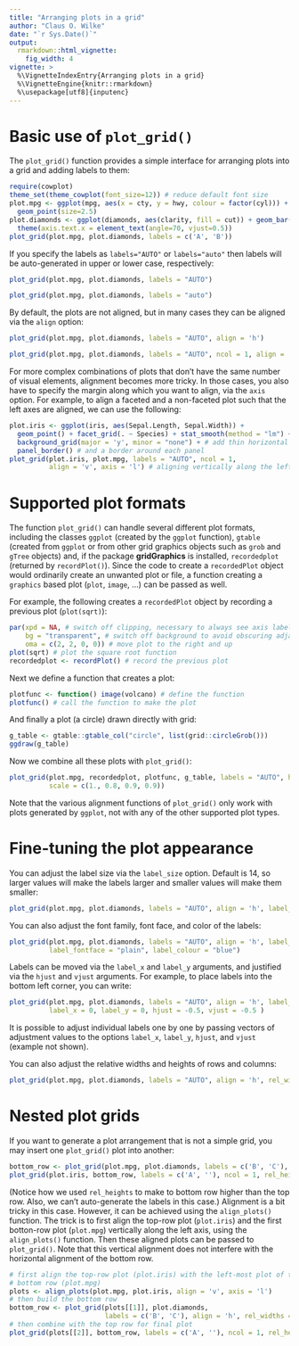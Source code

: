 ```yaml
---
title: "Arranging plots in a grid"
author: "Claus O. Wilke"
date: "`r Sys.Date()`"
output:
  rmarkdown::html_vignette:
    fig_width: 4
vignette: >
  %\VignetteIndexEntry{Arranging plots in a grid}
  %\VignetteEngine{knitr::rmarkdown}
  %\usepackage[utf8]{inputenc}
---
```


# Basic use of `plot_grid()`

The `plot_grid()` function provides a simple interface for arranging plots into a grid and adding labels to them:
```r
require(cowplot)
theme_set(theme_cowplot(font_size=12)) # reduce default font size
plot.mpg <- ggplot(mpg, aes(x = cty, y = hwy, colour = factor(cyl))) + 
  geom_point(size=2.5)
plot.diamonds <- ggplot(diamonds, aes(clarity, fill = cut)) + geom_bar() +
  theme(axis.text.x = element_text(angle=70, vjust=0.5))
plot_grid(plot.mpg, plot.diamonds, labels = c('A', 'B'))
```

If you specify the labels as `labels="AUTO"` or `labels="auto"` then labels will be auto-generated in upper or lower case, respectively:
```r
plot_grid(plot.mpg, plot.diamonds, labels = "AUTO")
```

```r
plot_grid(plot.mpg, plot.diamonds, labels = "auto")
```

By default, the plots are not aligned, but in many cases they can be aligned via the `align` option:
```r
plot_grid(plot.mpg, plot.diamonds, labels = "AUTO", align = 'h')
```

```r
plot_grid(plot.mpg, plot.diamonds, labels = "AUTO", ncol = 1, align = 'v')
```

For more complex combinations of plots that don't have the same number of visual elements, alignment becomes more tricky. In those cases, you also have to specify the margin along which you want to align, via the `axis` option. For example, to align a faceted and a non-faceted plot such that the left axes are aligned, we can use the following:
```r
plot.iris <- ggplot(iris, aes(Sepal.Length, Sepal.Width)) + 
  geom_point() + facet_grid(. ~ Species) + stat_smooth(method = "lm") +
  background_grid(major = 'y', minor = "none") + # add thin horizontal lines 
  panel_border() # and a border around each panel
plot_grid(plot.iris, plot.mpg, labels = "AUTO", ncol = 1, 
          align = 'v', axis = 'l') # aligning vertically along the left axis
```


# Supported plot formats

The function `plot_grid()` can handle several different plot formats, including the classes `ggplot` (created by the `ggplot` function), `gtable` (created from `ggplot` or from other grid graphics objects such as `grob` and `gTree` objects) and, if the package **gridGraphics** is installed, `recordedplot` (returned by `recordPlot()`).  Since the code to create a `recordedPlot` object would ordinarily create an unwanted plot or file, a function creating a `graphics` based plot (`plot`, `image`, ...) can be passed as well.

For example, the following creates a `recordedPlot` object by recording a previous plot (`plot(sqrt)`):
```r
par(xpd = NA, # switch off clipping, necessary to always see axis labels
    bg = "transparent", # switch off background to avoid obscuring adjacent plots
    oma = c(2, 2, 0, 0)) # move plot to the right and up
plot(sqrt) # plot the square root function
recordedplot <- recordPlot() # record the previous plot
```

Next we define a function that creates a plot:
```r
plotfunc <- function() image(volcano) # define the function
plotfunc() # call the function to make the plot
```

And finally a plot (a circle) drawn directly with grid:
```r
g_table <- gtable::gtable_col("circle", list(grid::circleGrob()))
ggdraw(g_table)
```

Now we combine all these plots with `plot_grid()`:
```r
plot_grid(plot.mpg, recordedplot, plotfunc, g_table, labels = "AUTO", hjust = 0, vjust = 1,
          scale = c(1., 0.8, 0.9, 0.9))
```
Note that the various alignment functions of `plot_grid()` only work with plots generated by `ggplot`, not with any of the other supported plot types.

# Fine-tuning the plot appearance

You can adjust the label size via the `label_size` option. Default is 14, so larger values will make the labels larger and smaller values will make them smaller:
```r
plot_grid(plot.mpg, plot.diamonds, labels = "AUTO", align = 'h', label_size = 12)
```

You can also adjust the font family, font face, and color of the labels:
```r
plot_grid(plot.mpg, plot.diamonds, labels = "AUTO", align = 'h', label_fontfamily = "serif",
          label_fontface = "plain", label_colour = "blue")
```


Labels can be moved via the `label_x` and `label_y` arguments, and justified via the `hjust` and `vjust` arguments. For example, to place labels into the bottom left corner, you can write:
```r
plot_grid(plot.mpg, plot.diamonds, labels = "AUTO", align = 'h', label_size = 12,
          label_x = 0, label_y = 0, hjust = -0.5, vjust = -0.5 )
```

It is possible to adjust individual labels one by one by passing vectors of adjustment values to the options `label_x`, `label_y`, `hjust`, and `vjust` (example not shown). 

You can also adjust the relative widths and heights of rows and columns:
```r
plot_grid(plot.mpg, plot.diamonds, labels = "AUTO", align = 'h', rel_widths = c(1, 1.3))
```


# Nested plot grids

If you want to generate a plot arrangement that is not a simple grid, you may insert one `plot_grid()` plot into another:
```r
bottom_row <- plot_grid(plot.mpg, plot.diamonds, labels = c('B', 'C'), align = 'h', rel_widths = c(1, 1.3))
plot_grid(plot.iris, bottom_row, labels = c('A', ''), ncol = 1, rel_heights = c(1, 1.2))
```

(Notice how we used `rel_heights` to make to bottom row higher than the top row. Also, we can't auto-generate the labels in this case.)
Alignment is a bit tricky in this case. However, it can be achieved using the `align_plots()` function. The trick is to first align the top-row plot (`plot.iris`) and the first botton-row plot (`plot.mpg`) vertically along the left axis, using the `align_plots()` function. Then these aligned plots can be passed to `plot_grid()`. Note that this vertical alignment does not interfere with the horizontal alignment of the bottom row.

```r
# first align the top-row plot (plot.iris) with the left-most plot of the
# bottom row (plot.mpg)
plots <- align_plots(plot.mpg, plot.iris, align = 'v', axis = 'l')
# then build the bottom row
bottom_row <- plot_grid(plots[[1]], plot.diamonds, 
                        labels = c('B', 'C'), align = 'h', rel_widths = c(1, 1.3))
# then combine with the top row for final plot
plot_grid(plots[[2]], bottom_row, labels = c('A', ''), ncol = 1, rel_heights = c(1, 1.2))
```
